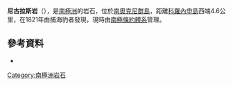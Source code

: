 {{coord|60|34|S|46|6|W|display=title}}

'''尼古拉斯岩'''（{{lang-en|Nicolas Rocks}}），是[[南極洲|南極洲]]的岩石，位於[[南奧克尼群島|南奧克尼群島]]，距離[[科羅內申島|科羅內申島]]西端4.6公里，在1821年由捕海豹者發現，現時由[[南極條約體系|南極條約體系]]管理。

==參考資料==
* {{usgs-gazetteer}}

{{Antarctica-geo-stub}}
[[Category:南極洲岩石|Category:南極洲岩石]]